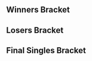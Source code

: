 {{DISPLAYTITLE:Kings of Vancouver II: Singles Bracket}}{{SetGame|melee}}
{{tabs static
|name1=Overview
|link1=Kings of Vancouver II
|name2=Singles Bracket
|link2=Kings of Vancouver II/Singles Bracket
|name3=Doubles Bracket
|link3=Kings of Vancouver II/Doubles Bracket
|This=2
}}
==Winners Bracket==
{{32DEWBracketA
|column-width=160

|r1m1p1=Blunted_Object10 |r1m1p1flag=ca |r1m1p1score=2 |r1m1win=1
|r1m1p2=KBM |r1m1p2flag= |r1m1p2score=0
|r1m2p1=Booshk |r1m2p1flag=ca |r1m2p1score=2 |r1m2win=1
|r1m2p2=Amarak |r1m2p2flag= |r1m2p2score=1
|r1m3p1=RK |r1m3p1flag=ca |r1m3p1score=2 |r1m3win=1
|r1m3p2=Fear |r1m3p2flag= |r1m3p2score=0
|r1m4p1=Big D |r1m4p1flag=ca |r1m4p1score=2 |r1m4win=1
|r1m4p2=Jazz |r1m4p2flag= |r1m4p2score=0
|r1m5p1=NoobKing |r1m5p1flag=ca |r1m5p1score=2 |r1m5win=1
|r1m5p2=LEV |r1m5p2flag= |r1m5p2score=1
|r1m6p1=WebWipe |r1m6p1flag=ca |r1m6p1score=0 |r1m6win=2
|r1m6p2=Firefly |r1m6p2flag= |r1m6p2score=2
|r1m7p1=Edgeluca |r1m7p1flag=ca |r1m7p1score=2 |r1m7win=1
|r1m7p2=Jimshaw |r1m7p2flag= |r1m7p2score=0
|r1m8p1=Polo |r1m8p1flag= |r1m8p1score=2 |r1m8win=1
|r1m8p2=Elfman |r1m8p2flag= |r1m8p2score=0

|r1m9p1=Yakal |r1m9p1flag=ca |r1m9p1score=2 |r1m9win=1
|r1m9p2=Scarfy |r1m9p2flag=ca |r1m9p2score=0
|r1m10p1=Haru |r1m10p1flag= |r1m10p1score={{win}} |r1m10win=1
|r1m10p2=Krillin |r1m10p2flag= |r1m10p2score=DQ
|r1m11p1=bwmat |r1m11p1flag=ca |r1m11p1score=2 |r1m11win=1
|r1m11p2=BUn |r1m11p2flag= |r1m11p2score=0
|r1m12p1=zilo |r1m12p1flag=ca |r1m12p1score=2 |r1m12win=1
|r1m12p2=Cocobird |r1m12p2flag= |r1m12p2score=0
|r1m13p1=Mike Li |r1m13p1flag=ca |r1m13p1score=2 |r1m13win=1
|r1m13p2=Toby |r1m13p2flag= |r1m13p2score=0
|r1m14p1=Skidd |r1m14p1flag=ca |r1m14p1score=2 |r1m14win=1
|r1m14p2=Golf |r1m14p2flag= |r1m14p2score=1
|r1m15p1=Espi |r1m15p1flag=ca |r1m15p1score=2 |r1m15win=1
|r1m15p2=Syd |r1m15p2flag= |r1m15p2score=1
|r1m16p1=Cube |r1m16p1flag= |r1m16p1score=2 |r1m16win=1
|r1m16p2=BiscuitTricks |r1m16p2flag= |r1m16p2score=1

|r2m1p1=Blunted_Object10 |r2m1p1flag=ca |r2m1p1score=2 |r2m1win=1
|r2m1p2=Booshk |r2m1p2flag=ca |r2m1p2score=0
|r2m2p1=RK |r2m2p1flag=ca |r2m2p1score=0 |r2m2win=2
|r2m2p2=Big D |r2m2p2flag=ca |r2m2p2score=2
|r2m3p1=NoobKing |r2m3p1flag=ca |r2m3p1score=2 |r2m3win=1
|r2m3p2=Firefly |r2m3p2flag= |r2m3p2score=1
|r2m4p1=Edgeluca |r2m4p1flag=ca |r2m4p1score=2 |r2m4win=1
|r2m4p2=Polo |r2m4p2flag= |r2m4p2score=0
|r2m5p1=Yakal |r2m5p1flag=ca |r2m5p1score=2 |r2m5win=1
|r2m5p2=Haru |r2m5p2flag= |r2m5p2score=0
|r2m6p1=bwmat |r2m6p1flag=ca |r2m6p1score=1 |r2m6win=2
|r2m6p2=zilo |r2m6p2flag=ca |r2m6p2score=2
|r2m7p1=Mike Li |r2m7p1flag=ca |r2m7p1score=2 |r2m7win=1
|r2m7p2=Skidd |r2m7p2flag=ca |r2m7p2score=0
|r2m8p1=Espi |r2m8p1flag=ca |r2m8p1score=2 |r2m8win=1
|r2m8p2=Cube |r2m8p2flag= |r2m8p2score=0

|r3m1p1=Blunted_Object10 |r3m1p1flag=ca |r3m1p1score=2 |r3m1win=1
|r3m1p2=Big D |r3m1p2flag=ca |r3m1p2score=0
|r3m2p1=NoobKing |r3m2p1flag=ca |r3m2p1score=1 |r3m2win=2
|r3m2p2=Edgeluca |r3m2p2flag=ca |r3m2p2score=2
|r3m3p1=Yakal |r3m3p1flag=ca |r3m3p1score=2 |r3m3win=1
|r3m3p2=zilo |r3m3p2flag=ca |r3m3p2score=0
|r3m4p1=Mike Li |r3m4p1flag=ca |r3m4p1score=2 |r3m4win=1
|r3m4p2=Espi |r3m4p2flag=ca |r3m4p2score=0

|r4m1p1=Blunted_Object10 |r4m1p1flag=ca |r4m1p1score=2 |r4m1win=1
|r4m1p2=Edgeluca |r4m1p2flag=ca |r4m1p2score=0
|r4m2p1=Yakal |r4m2p1flag=ca |r4m2p1score=2 |r4m2win=1
|r4m2p2=Mike Li |r4m2p2flag=ca |r4m2p2score=1
}}
==Losers Bracket==
{{32DELBracketSmwA
|tourneylink=Kings of Vancouver II
|tourneyname=Kings of Vancouver II
|l1placement=25-32
|l2placement=17-24
|l3placement=13-16
|l4placement=9-12
|l5placement=7-8
|l6placement=5-6

|l1m1p1=KBM |l1m1p1flag= |l1m1p1score=2 |l1m1win=1
|l1m1p2=Amarak |l1m1p2flag= |l1m1p2score=1
|l1m2p1=Fear |l1m2p1flag= |l1m2p1score=0 |l1m2win=2
|l1m2p2=Jazz |l1m2p2flag= |l1m2p2score=2
|l1m3p1=LEV |l1m3p1flag= |l1m3p1score=0 |l1m3win=2
|l1m3p2=WebWipe |l1m3p2flag=ca |l1m3p2score=2
|l1m4p1=Jimshaw |l1m4p1flag= |l1m4p1score=2 |l1m4win=1
|l1m4p2=Elfman |l1m4p2flag= |l1m4p2score=0
|l1m5p1=Scarfy |l1m5p1flag=ca |l1m5p1score={{win}} |l1m5win=1
|l1m5p2=Krillin |l1m5p2flag= |l1m5p2score=DQ
|l1m6p1=BUn |l1m6p1flag= |l1m6p1score=0 |l1m6win=2
|l1m6p2=Cocobird |l1m6p2flag= |l1m6p2score=2
|l1m7p1=Toby |l1m7p1flag= |l1m7p1score=0 |l1m7win=2
|l1m7p2=Golf |l1m7p2flag= |l1m7p2score=2
|l1m8p1=Syd |l1m8p1flag= |l1m8p1score=1 |l1m8win=2
|l1m8p2=BiscuitTricks |l1m8p2flag= |l1m8p2score=2

|l2m1p1=Cube |l2m1p1flag= |l2m1p1score=2 |l2m1win=1
|l2m1p2=KBM |l2m1p2flag= |l2m1p2score=1
|l2m2p1=Skidd |l2m2p1flag=ca |l2m2p1score=2 |l2m2win=1
|l2m2p2=Jazz |l2m2p2flag= |l2m2p2score=0
|l2m3p1=bwmat |l2m3p1flag=ca |l2m3p1score=2 |l2m3win=1
|l2m3p2=WebWipe |l2m3p2flag=ca |l2m3p2score=1
|l2m4p1=Haru |l2m4p1flag= |l2m4p1score=2 |l2m4win=1
|l2m4p2=Jimshaw |l2m4p2flag= |l2m4p2score=0
|l2m5p1=Polo |l2m5p1flag= |l2m5p1score=2 |l2m5win=1
|l2m5p2=Scarfy |l2m5p2flag=ca |l2m5p2score=0
|l2m6p1=Firefly |l2m6p1flag= |l2m6p1score=0 |l2m6win=2
|l2m6p2=Cocobird |l2m6p2flag= |l2m6p2score=2
|l2m7p1=RK |l2m7p1flag=ca |l2m7p1score=2 |l2m7win=1
|l2m7p2=Golf |l2m7p2flag= |l2m7p2score=0
|l2m8p1=Booshk |l2m8p1flag=ca |l2m8p1score=2 |l2m8win=1
|l2m8p2=BiscuitTricks |l2m8p2flag= |l2m8p2score=0

|l3m1p1=Cube |l3m1p1flag= |l3m1p1score=0 |l3m1win=2
|l3m1p2=Skidd |l3m1p2flag=ca |l3m1p2score=2
|l3m2p1=bwmat |l3m2p1flag=ca |l3m2p1score=2 |l3m2win=1
|l3m2p2=Haru |l3m2p2flag= |l3m2p2score=0
|l3m3p1=Polo |l3m3p1flag= |l3m3p1score=2 |l3m3win=1
|l3m3p2=Cocobird |l3m3p2flag= |l3m3p2score=1
|l3m4p1=RK |l3m4p1flag=ca |l3m4p1score=1 |l3m4win=2
|l3m4p2=Booshk |l3m4p2flag=ca |l3m4p2score=2

|l4m1p1=NoobKing |l4m1p1flag=ca |l4m1p1score=1 |l4m1win=2
|l4m1p2=Skidd |l4m1p2flag=ca |l4m1p2score=2
|l4m2p1=Big D |l4m2p1flag=ca |l4m2p1score=2 |l4m2win=1
|l4m2p2=bwmat |l4m2p2flag=ca |l4m2p2score=1
|l4m3p1=Espi |l4m3p1flag=ca |l4m3p1score=2 |l4m3win=1
|l4m3p2=Polo |l4m3p2flag= |l4m3p2score=0
|l4m4p1=zilo |l4m4p1flag=ca |l4m4p1score=1 |l4m4win=2
|l4m4p2=Booshk |l4m4p2flag=ca |l4m4p2score=2

|l5m1p1=Skidd |l5m1p1flag=ca |l5m1p1score=0 |l5m1win=2
|l5m1p2=Big D |l5m1p2flag=ca |l5m1p2score=2
|l5m2p1=Espi |l5m2p1flag=ca |l5m2p1score=2 |l5m2win=1
|l5m2p2=Booshk |l5m2p2flag=ca |l5m2p2score=0

|l6m1p1=Mike Li |l6m1p1flag=ca |l6m1p1score=1 |l6m1win=2
|l6m1p2=Big D |l6m1p2flag=ca |l6m1p2score=2
|l6m2p1=Edgeluca |l6m2p1flag=ca |l6m2p1score=1 |l6m2win=2
|l6m2p2=Espi |l6m2p2flag=ca |l6m2p2score=2
}}
<onlyinclude>
==Final Singles Bracket==
{{DEFinalSmwBracket
|tourneylink=Kings of Vancouver II
|tourneyname=Kings of Vancouver II
|l1placement=4
|r2placement=3
|r3loserplacement=2
|r3winnerplacement=1
|export_score=true
|column-width=200

<!-- FROM WINNERS -->
|r1m1p1=Blunted_Object10 |r1m1p1flag=ca |r1m1p1score=3
|r1m1p2=Yakal |r1m1p2flag=ca |r1m1p2score=0
|r1m1win=1
|r1m1p1char1=falco |r1m1p1stock1=1 |r1m1p2char1=falco |r1m1p2stock1=0 |r1m1win1=1 |r1m1stage1=Battlefield
|r1m1p1char2=falco |r1m1p1stock2=1 |r1m1p2char2=falco |r1m1p2stock2=0 |r1m1win2=1 |r1m1stage2=Battlefield
|r1m1p1char3=falco |r1m1p1stock3=1 |r1m1p2char3=falco |r1m1p2stock3=0 |r1m1win3=1 |r1m1stage3=Battlefield
|r1m1date=
|r1m1finished=
|r1m1details={{BracketMatchDetails
|vod=https://www.youtube.com/watch?v=INW3dbH-cyg
|preview= 
|lrthread=
|interview=
|recap=
|comment=
|live=
}}

<!-- FROM LOSERS -->
|l1m1p1=Big D |l1m1p1flag=ca |l1m1p1score=2
|l1m1p2=Espi |l1m1p2flag=ca |l1m1p2score=0
|l1m1win=1
|l1m1p1char1=ic |l1m1p1stock1=2 |l1m1p2char1=cf |l1m1p2stock1=0 |l1m1win1=1 |l1m1stage1=Yoshi's Story
|l1m1p1char2=ic |l1m1p1stock2=3 |l1m1p2char2=cf |l1m1p2stock2=0 |l1m1win2=1 |l1m1stage2=Battlefield
|l1m1date=
|l1m1finished=
|l1m1details={{BracketMatchDetails
|vod=https://www.youtube.com/watch?v=F5StZbw8AZQ
|preview= 
|lrthread=
|interview=
|recap=
|comment=
|live=
}}

<!-- LOSERS FINALS -->
|r2m1p1=Yakal |r2m1p1flag=ca |r2m1p1score=3
|r2m1p2=Big D |r2m1p2flag=ca |r2m1p2score=2
|r2m1win=1
|r2m1p1char1=fox |r2m1p1stock1=0 |r2m1p2char1=ic |r2m1p2stock1=1 |r2m1win1=2 |r2m1stage1=Yoshi's Story
|r2m1p1char2=fox |r2m1p1stock2=1 |r2m1p2char2=ic |r2m1p2stock2=0 |r2m1win2=1 |r2m1stage2=Battlefield
|r2m1p1char3=fox |r2m1p1stock3=2 |r2m1p2char3=ic |r2m1p2stock3=0 |r2m1win3=1 |r2m1stage3=Battlefield
|r2m1p1char4=fox |r2m1p1stock4=0 |r2m1p2char4=ic |r2m1p2stock4=1 |r2m1win4=2 |r2m1stage4=Final Destination
|r2m1p1char5=fox |r2m1p1stock5=2 |r2m1p2char5=ic |r2m1p2stock5=0 |r2m1win5=1 |r2m1stage5=Pokémon Stadium
|r2m1date=
|r2m1finished=
|r2m1details={{BracketMatchDetails
|vod=https://www.youtube.com/watch?v=6C6Ei8u8YW0
|preview= 
|lrthread=
|interview=
|recap=
|comment=
|live=
}}

<!-- GRAND FINALS -->
|r3m1p1=Blunted_Object10 |r3m1p1flag=ca |r3m1p1score=3 
|r3m1p2=Yakal |r3m1p2flag=ca |r3m1p2score=0
|r3m1win=1
|r3m1p1char1=falco |r3m1p1stock1=1 |r3m1p2char1=fox |r3m1p2stock1=0 |r3m1win1=1 |r3m1stage1=Battlefield
|r3m1p1char2=falco |r3m1p1stock2=1 |r3m1p2char2=fox |r3m1p2stock2=0 |r3m1win2=1 |r3m1stage2=Battlefield
|r3m1p1char3=falco |r3m1p1stock3=2 |r3m1p2char3=fox |r3m1p2stock3=0 |r3m1win3=1 |r3m1stage3=Battlefield
|r3m1date=
|r3m1finished=
|r3m1details={{BracketMatchDetails
|vod=https://www.youtube.com/watch?v=aizuuT6fb74
|preview= 
|lrthread=
|interview=
|recap=
|comment=
|live=
}}
}}</onlyinclude>
